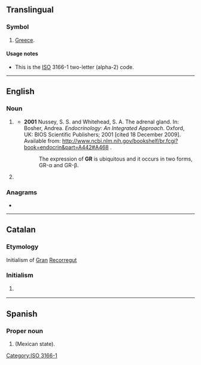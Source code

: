 {{also|gr|Gr|.gr|gr.|Gr.}}
==Translingual==

===Symbol===
{{head|mul|symbol}}

# [[Greece]].

====Usage notes====
* This is the [[ISO]] 3166-1 two-letter (alpha-2) code.

[[Category:ISO 3166-1]]

----

==English==

===Noun===
{{en-noun|~}}

# {{lb|en|biochemistry}} {{initialism of|lang=en|glucocorticoid receptor}}
#* '''2001''' Nussey, S. S. and Whitehead, S. A. The adrenal gland. In: Bosher, Andrea. ''Endocrinology: An Integrated Approach''. Oxford, UK: BIOS Scientific Publishers; 2001 [cited 18 December 2009]. Available from: http://www.ncbi.nlm.nih.gov/bookshelf/br.fcgi?book=endocrin&part=A442#A468 .
#*: The expression of '''GR''' is ubiquitous and it occurs in two forms, GR-α and GR-β.
# {{initialism of|lang=en|general relativity}}

===Anagrams===
* {{anagrams|en|a=gr|RG}}

----

==Catalan==

===Etymology===
Initialism of [[gran|Gran]] [[recorregut|Recorregut]]

===Initialism===
{{head|ca|initialism}}

# {{l|en|GR}} {{gloss|path}}

----

==Spanish==

===Proper noun===
{{es-proper noun}}

# {{abbreviation of|lang=es|nodot=1|Guerrero}} (Mexican state).